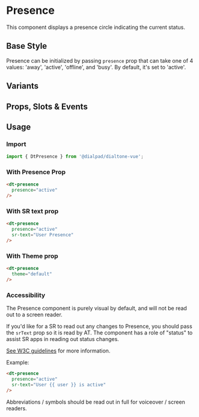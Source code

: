 
# Presence

<Subtitle>
    This component displays a presence circle indicating the current status.
</Subtitle>

## Base Style

Presence can be initialized by passing `presence` prop that can take one of 4 values: 'away', 'active', 'offline', and 'busy'.
By default, it's set to 'active'.

<Canvas>
  <Story id="components-presence--default" />
</Canvas>

## Variants

<Canvas>
  <Story id="components-presence--variants" />
</Canvas>

## Props, Slots & Events

<ArgsTable story={PRIMARY_STORY} />

## Usage

### Import

```jsx
import { DtPresence } from '@dialpad/dialtone-vue';
```

### With Presence Prop

```html
<dt-presence
  presence="active"
/>
```

### With SR text prop

```html
<dt-presence
  presence="active"
  sr-text="User Presence"
/>
```

### With Theme prop

```html
<dt-presence
  theme="default"
/>
```

### Accessibility

The Presence component is purely visual by default, and will not be read out to a screen reader.

If you'd like for a SR to read out any changes to Presence, you should pass the `srText` prop so it is
read by AT. The component has a role of "status" to assist SR apps in reading out status changes.

[See W3C guidelines](https://www.w3.org/WAI/WCAG22/Techniques/aria/ARIA22)
for more information.

Example:

```html
<dt-presence
  presence="active"
  sr-text="User {{ user }} is active"
/>
```

Abbreviations / symbols should be read out in full for voiceover / screen readers.
